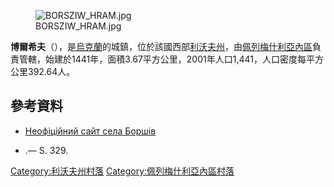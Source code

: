{{coord|49|39|41|N|24|35|55|E|scale:30000|display=title}}

[[Image:BORSZIW_HRAM.jpg|thumb]]
<!-- 檔案不存在 [[Image:BORSZIW_RADA.jpg|thumb]] -->

'''博爾希夫'''（{{lang-uk|Борщів}}），是[[烏克蘭|烏克蘭]]的城鎮，位於該國西部[[利沃夫州|利沃夫州]]，由[[佩列梅什利亞內區|佩列梅什利亞內區]]負責管轄，始建於1441年，面積3.67平方公里，2001年人口1,441，人口密度每平方公里392.64人。

==參考資料==
* [https://web.archive.org/web/20141206203929/http://borshiv.pp.ua/ Неофіційний сайт села Боршів]
* {{SgKP|I|329|Borszów, wś, pow. przemyślański}}.— S. 329. {{ref-pl}}

[[Category:利沃夫州村落|Category:利沃夫州村落]]
[[Category:佩列梅什利亞內區村落|Category:佩列梅什利亞內區村落]]


{{Lviv-geo-stub}}